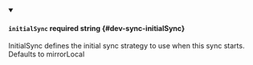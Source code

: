
<details className="config-field" data-expandable="false" open>
<summary>

#### `initialSync` <span className="config-field-required" data-required="false">required</span> <span className="config-field-type">string</span> <span className="config-field-default"></span> <span className="config-field-enum"></span> {#dev-sync-initialSync}

InitialSync defines the initial sync strategy to use when this sync starts. Defaults to mirrorLocal

</summary>



</details>

